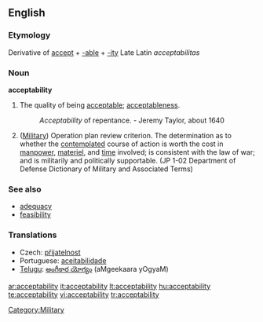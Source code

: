 ==English==

===Etymology===
Derivative of [[accept]] + [[-able]] + [[-ity]]
Late Latin ''acceptabilitas''

===Noun===
'''acceptability'''

# The quality of being [[acceptable]]; [[acceptableness]].
#:''Acceptability'' of repentance. -  Jeremy Taylor, about 1640
# ([[Military]]) Operation plan review criterion. The determination as to whether the [[contemplated]] course of action is worth the cost in [[manpower]], [[materiel]], and [[time]] involved; is consistent with the law of war; and is militarily and politically supportable. (JP 1-02 Department of Defense Dictionary of Military and Associated Terms)

===See also===
* [[adequacy]]
* [[feasibility]]

===Translations===
{{rfc-level|Translations at L3+}}
* Czech: [[přijatelnost]] {{f}}
*Portuguese: [[aceitabilidade]]
*[[Telugu]]: [[అంగీకార యోగ్యం]] (aMgeekaara yOgyaM)

[[Category:Military]]

[[ar:acceptability]]
[[it:acceptability]]
[[lt:acceptability]]
[[hu:acceptability]]
[[te:acceptability]]
[[vi:acceptability]]
[[tr:acceptability]]